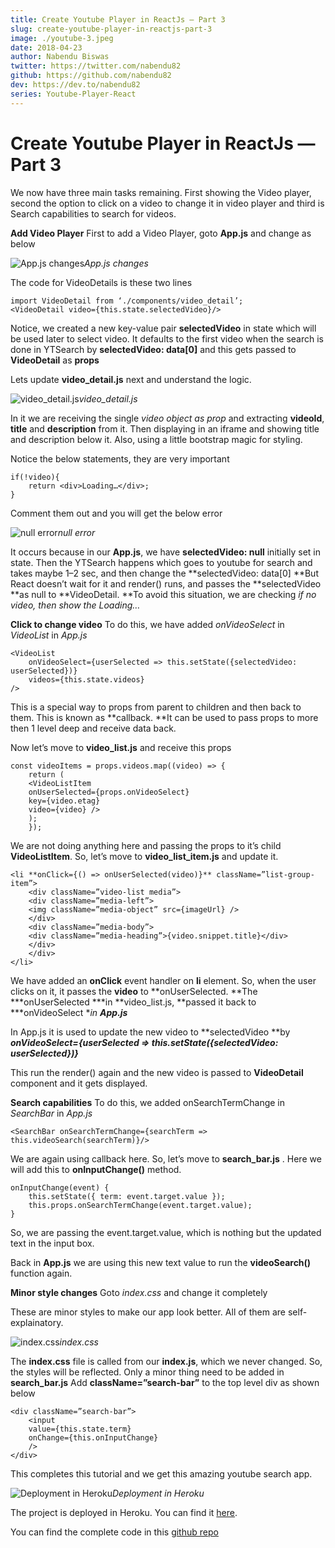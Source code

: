 ```yaml
---
title: Create Youtube Player in ReactJs — Part 3
slug: create-youtube-player-in-reactjs-part-3
image: ./youtube-3.jpeg
date: 2018-04-23
author: Nabendu Biswas
twitter: https://twitter.com/nabendu82
github: https://github.com/nabendu82
dev: https://dev.to/nabendu82
series: Youtube-Player-React
---
```


# Create Youtube Player in ReactJs — Part 3

We now have three main tasks remaining. First showing the Video player, second the option to click on a video to change it in video player and third is Search capabilities to search for videos.

**Add Video Player**
First to add a Video Player, goto **App.js** and change as below

![App.js changes](https://cdn-images-1.medium.com/max/2000/1*Q0EFZKZJkKsaGP4kv2VG9w.png)*App.js changes*

The code for VideoDetails is these two lines
```
import VideoDetail from ‘./components/video_detail’;
<VideoDetail video={this.state.selectedVideo}/>
```

Notice, we created a new key-value pair **selectedVideo** in state which will be used later to select video. It defaults to the first video when the search is done in YTSearch by **selectedVideo: data[0]** and this gets passed to **VideoDetail** as **props**

Lets update **video_detail.js** next and understand the logic.

![video_detail.js](https://cdn-images-1.medium.com/max/2000/1*QvuHNFVUMUq9Pf87EUaGUg.png)*video_detail.js*

In it we are receiving the single *video object as prop* and extracting **videoId**, **title** and **description** from it. Then displaying in an iframe and showing title and description below it. Also, using a little bootstrap magic for styling.

Notice the below statements, they are very important
```
if(!video){
    return <div>Loading…</div>;
}
```

Comment them out and you will get the below error

![null error](https://cdn-images-1.medium.com/max/2000/1*uQ29OPUg4BFLaCVWOB3jgA.png)*null error*

It occurs because in our **App.js**, we have **selectedVideo: null** initially set in state. Then the YTSearch happens which goes to youtube for search and takes maybe 1–2 sec, and then change the **selectedVideo: data[0]
**But React doesn’t wait for it and render() runs, and passes the **selectedVideo **as null to **VideoDetail.
**To avoid this situation, we are checking *if no video, then show the Loading…*

**Click to change video**
To do this, we have added *onVideoSelect* in *VideoList* in *App.js*
```
<VideoList
    onVideoSelect={userSelected => this.setState({selectedVideo: userSelected})}
    videos={this.state.videos}
/>
```

This is a special way to props from parent to children and then back to them. This is known as **callback. **It can be used to pass props to more then 1 level deep and receive data back.

Now let’s move to **video_list.js** and receive this props
```
const videoItems = props.videos.map((video) => {
    return (
    <VideoListItem
    onUserSelected={props.onVideoSelect}
    key={video.etag}
    video={video} />
    );
    });
```

We are not doing anything here and passing the props to it’s child **VideoListItem**. So, let’s move to **video_list_item.js** and update it.
```
<li **onClick={() => onUserSelected(video)}** className=”list-group-item”>
    <div className=”video-list media”>
    <div className=”media-left”>
    <img className=”media-object” src={imageUrl} />
    </div>
    <div className=”media-body”>
    <div className=”media-heading”>{video.snippet.title}</div>
    </div>
    </div>
</li>
```
We have added an **onClick** event handler on **li** element. So, when the user clicks on it, it passes the **video** to **onUserSelected.
**The ***onUserSelected ***in **video_list.js, **passed it back to ***onVideoSelect **in **App.js***

In App.js it is used to update the new video to **selectedVideo **by ***onVideoSelect={userSelected => this.setState({selectedVideo: userSelected})}***

This run the render() again and the new video is passed to **VideoDetail** component and it gets displayed.

**Search capabilities**
To do this, we added onSearchTermChange in *SearchBar* in *App.js*
```
<SearchBar onSearchTermChange={searchTerm => this.videoSearch(searchTerm)}/>
```

We are again using callback here. So, let’s move to **search_bar.js** . Here we will add this to **onInputChange()** method.
```
onInputChange(event) {
    this.setState({ term: event.target.value });
    this.props.onSearchTermChange(event.target.value);
}
```
So, we are passing the event.target.value, which is nothing but the updated text in the input box.

Back in **App.js** we are using this new text value to run the **videoSearch()** function again.

**Minor style changes**
Goto *index.css* and change it completely

These are minor styles to make our app look better. All of them are self-explainatory.

![index.css](https://cdn-images-1.medium.com/max/2000/1*Ji0DaLNObSsaaQFEDMEcJQ.png)*index.css*

The **index.css** file is called from our **index.js**, which we never changed. So, the styles will be reflected. Only a minor thing need to be added in **search_bar.js**
Add **className=”search-bar”** to the top level div as shown below
```
<div className=”search-bar”>
    <input
    value={this.state.term}
    onChange={this.onInputChange}
    />
</div>
```
This completes this tutorial and we get this amazing youtube search app.

![Deployment in Heroku](https://cdn-images-1.medium.com/max/5752/1*q_TlDwZKykQ2Ixh4DuONLA.png)*Deployment in Heroku*

The project is deployed in Heroku. You can find it [here](https://nameless-dusk-36203.herokuapp.com/).

You can find the complete code in this [github repo](https://github.com/nabendu82/youtube-player)
